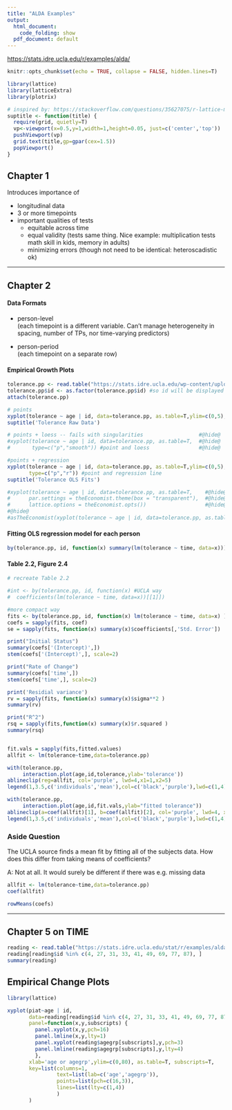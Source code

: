 ```yaml
---
title: "ALDA Examples"
output:
  html_document:
    code_folding: show
  pdf_document: default
---
```


<https://stats.idre.ucla.edu/r/examples/alda/>

```r
knitr::opts_chunk$set(echo = TRUE, collapse = FALSE, hidden.lines=T)

library(lattice)
library(latticeExtra)
library(plotrix)

```

```r
# inspired by: https://stackoverflow.com/questions/35627075/r-lattice-multiple-plot-page-how-to-put-text-in-page-margin
suptitle <- function(title) {
  require(grid, quietly=T)
  vp<-viewport(x=0.5,y=1,width=1,height=0.05, just=c('center','top'))
  pushViewport(vp)
  grid.text(title,gp=gpar(cex=1.5))
  popViewport()
}
```

## Chapter 1

Introduces importance of 

* longitudinal data
* 3 or more timepoints
* important qualities of tests
    + equitable across time
    + equal validity (tests same thing. Nice example: multiplication tests math skill in kids, memory in adults)
    + minimizing errors (though not need to be identical: heteroscadistic ok)
  
***

## Chapter 2

#### Data Formats
* person-level  
    (each timepoint is a different variable. Can't manage heterogeneity in spacing, number of TPs, nor time-varying predictors)
    
* person-period  
    (each timepoint on a separate row)
    

#### Empirical Growth Plots

```r

tolerance.pp <- read.table("https://stats.idre.ucla.edu/wp-content/uploads/2016/02/tolerance1_pp.txt", sep=",", header=T)
tolerance.pp$id <- as.factor(tolerance.pp$id) #so id will be displayed in each plot's title
attach(tolerance.pp)

```

```r
# points
xyplot(tolerance ~ age | id, data=tolerance.pp, as.table=T,ylim=c(0,5),type='b')
suptitle('Tolerance Raw Data')

# points + loess -- fails with singularities                  #@hide@
#xyplot(tolerance ~ age | id, data=tolerance.pp, as.table=T,  #@hide@
#       type=c("p","smooth")) #point and loess                #@hide@

#points + regression
xyplot(tolerance ~ age | id, data=tolerance.pp, as.table=T,ylim=c(0,5),
       type=c("p","r")) #point and regression line
suptitle('Tolerance OLS Fits')

#xyplot(tolerance ~ age | id, data=tolerance.pp, as.table=T,    #@hide@
#      par.settings = theEconomist.theme(box = "transparent"),  #@hide@
#      lattice.options = theEconomist.opts())                   #@hide@
#@hide@
#asTheEconomist(xyplot(tolerance ~ age | id, data=tolerance.pp, as.table=T))  #@hide@
```

#### Fitting OLS regression model for each person

```r
by(tolerance.pp, id, function(x) summary(lm(tolerance ~ time, data=x)))
```

#### Table 2.2, Figure 2.4
```r
# recreate Table 2.2

#int <- by(tolerance.pp, id, function(x) #UCLA way
#  coefficients(lm(tolerance ~ time, data=x))[[1]])

#more compact way
fits <- by(tolerance.pp, id, function(x) lm(tolerance ~ time, data=x) )
coefs = sapply(fits, coef)
se = sapply(fits, function(x) summary(x)$coefficients[,'Std. Error'])

print("Initial Status")
summary(coefs['(Intercept)',])
stem(coefs['(Intercept)',], scale=2)

print("Rate of Change")
summary(coefs['time',])
stem(coefs['time',], scale=2)

print('Residial variance')
rv = sapply(fits, function(x) summary(x)$sigma**2 )
summary(rv)

print("R^2")
rsq = sapply(fits,function(x) summary(x)$r.squared )
summary(rsq)



```

```r
fit.vals = sapply(fits,fitted.values)
allfit <- lm(tolerance~time,data=tolerance.pp)

with(tolerance.pp,
     interaction.plot(age,id,tolerance,ylab='tolerance'))
ablineclip(reg=allfit, col='purple', lwd=4,x1=1,x2=5)
legend(1,3.5,c('individuals','mean'),col=c('black','purple'),lwd=c(1,4))

with(tolerance.pp,
     interaction.plot(age,id,fit.vals,ylab="fitted tolerance"))
ablineclip(a=coef(allfit)[1], b=coef(allfit)[2], col='purple', lwd=4, x1=1,x2=5)
legend(1,3.5,c('individuals','mean'),col=c('black','purple'),lwd=c(1,4))

```

### Aside Question
The UCLA source finds a mean fit by fitting all of the subjects data. How does this differ from taking means of coefficients?

A: Not at all. It would surely be different if there was e.g. missing data

```r
allfit <- lm(tolerance~time,data=tolerance.pp)
coef(allfit)

rowMeans(coefs)
```

***

## Chapter 5 on TIME


```r
reading <- read.table("https://stats.idre.ucla.edu/stat/r/examples/alda/data/reading_pp.txt", header=T, sep=",")
reading[reading$id %in% c(4, 27, 31, 33, 41, 49, 69, 77, 87), ]
summary(reading)
```

## Empirical Change Plots


```r
library(lattice)

xyplot(piat~age | id,
       data=reading[reading$id %in% c(4, 27, 31, 33, 41, 49, 69, 77, 87), ],
       panel=function(x,y,subscripts) {
         panel.xyplot(x,y,pch=16)
         panel.lmline(x,y,lty=1)
         panel.xyplot(reading$agegrp[subscripts],y,pch=3)
         panel.lmline(reading$agegrp[subscripts],y,lty=4) 
         },
       xlab='age or agegrp',ylim=c(0,80), as.table=T, subscripts=T, 
       key=list(columns=1,
                text=list(lab=c('age','agegrp')),
                points=list(pch=c(16,3)),
                lines=list(lty=c(1,4))
                ) 
       )
       
```

